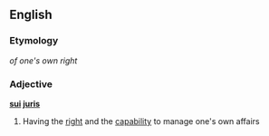 ==English==

===Etymology===
{{L.}} ''of one's own right''

===Adjective===
{{wikipedia}}
'''[[sui]] [[juris]]'''

# Having the [[right]] and the [[capability]] to manage one's own affairs